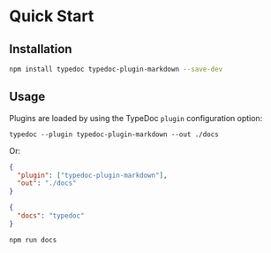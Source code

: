 
# Quick Start

## Installation

```sh npm2yarn
npm install typedoc typedoc-plugin-markdown --save-dev
```

## Usage

Plugins are loaded by using the TypeDoc `plugin` configuration option:

```shell filename="CLI"
typedoc --plugin typedoc-plugin-markdown --out ./docs
```

Or:

```json filename="typedoc.json"
{
  "plugin": ["typedoc-plugin-markdown"],
  "out": "./docs"
}
```

```json filename="package.json"
{
  "docs": "typedoc"
}
```

```shell filename="CLI"
npm run docs
```
